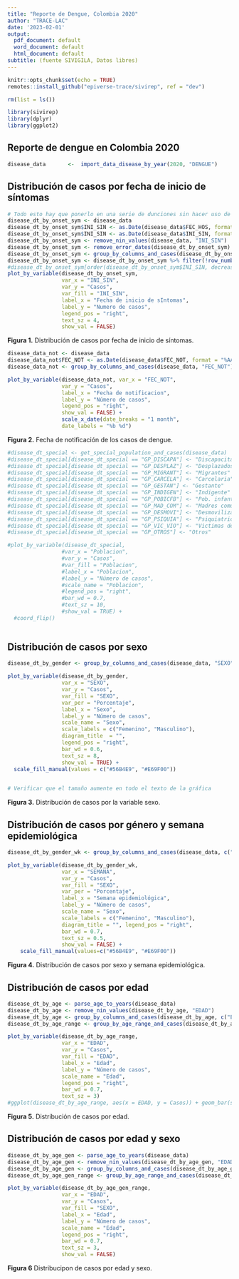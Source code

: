 ```yaml
---
title: "Reporte de Dengue, Colombia 2020"
author: "TRACE-LAC"
date: '2023-02-01'
output:
  pdf_document: default
  word_document: default
  html_document: default
subtitle: (fuente SIVIGILA, Datos libres)
---
```


```r
knitr::opts_chunk$set(echo = TRUE)
remotes::install_github("epiverse-trace/sivirep", ref = "dev")

rm(list = ls())

library(sivirep)
library(dplyr) 
library(ggplot2) 
```


## Reporte de dengue en Colombia 2020

<!-- ```{r read, echo=FALSE, error=FALSE, fig.height=5, fig.width=5, warning=FALSE, include = FALSE, message= FALSE} -->
<!-- sivigila_data <- import_sivigila_summary_data() -->
<!-- filtered_data <- filter_disease("DENGUE", sivigila_data) -->

<!-- # Esto hay que sacarlo, a menos que sea para mostrar las enfermedades con las que se pueda trabajar. Pero para un reporte de enfermedad NOOOOO sirve -->

<!-- ``` -->
<!-- A continuación se presentan 8 figuras que muestran la distribución de casos por semana epidemiológica, la distribución de casos por fecha de inicio de síntomas, casos por fecha de notificación, la distribución de casos por poblaciones especiales, casos por sexo, casos por sexo y semana epidemiológica, casos por edad y distribución de casos por edad y sexo. -->

<!-- ## Distribución de casos por semana epidemiológica -->


<!-- ```{r epiweek, echo=FALSE, error=FALSE, fig.height=5, fig.width=10, warning=FALSE, include = TRUE, message= FALSE} -->

<!-- plot_epiweek(filtered_data, col_week = "SEMANA", col_cases = "Casos", year = 2019, type = "date", xlabel = "Fecha de semana epidemiologica") -->

<!-- ``` -->
<!-- **Figura 1.** Distribución de casos de dengue por semana  epidemiológica entre enero de 2019 y enero de 2020. -->



```r
disease_data       <-  import_data_disease_by_year(2020, "DENGUE")

```

## Distribución de casos por fecha de inicio de síntomas
```r
# Todo esto hay que ponerlo en una serie de dunciones sin hacer uso de base R
disease_dt_by_onset_sym <- disease_data
disease_dt_by_onset_sym$INI_SIN <- as.Date(disease_data$FEC_HOS, format = "%AAAA-%MM-%DD")
disease_dt_by_onset_sym$INI_SIN <- as.Date(disease_data$INI_SIN, format = "%AAAA-%MM-%DD")
disease_dt_by_onset_sym <- remove_nin_values(disease_data, "INI_SIN")
disease_dt_by_onset_sym <- remove_error_dates(disease_dt_by_onset_sym)
disease_dt_by_onset_sym <- group_by_columns_and_cases(disease_dt_by_onset_sym, "INI_SIN")
disease_dt_by_onset_sym <- disease_dt_by_onset_sym %>% filter(!row_number() %in% c(1, 2, 3, 4, 5, 6))
#disease_dt_by_onset_sym[order(disease_dt_by_onset_sym$INI_SIN, decreasing = TRUE), ] # Esta línea sólo cumple el propósito de imprimir, pero no cambia nada de los datos. COmo está no tiene ninguna utilidad
plot_by_variable(disease_dt_by_onset_sym, 
                 var_x = "INI_SIN", 
                 var_y = "Casos", 
                 var_fill = "INI_SIN", 
                 label_x = "Fecha de inicio de sIntomas", 
                 label_y = "Numero de casos", 
                 legend_pos = "right", 
                 text_sz = 4, 
                 show_val = FALSE)
```
**Figura 1.** Distribución de casos por fecha de inicio de síntomas.

```r
disease_data_not <- disease_data
disease_data_not$FEC_NOT <- as.Date(disease_data$FEC_NOT, format = "%AAAA-%MM-%DD")
disease_data_not <- group_by_columns_and_cases(disease_data, "FEC_NOT")

plot_by_variable(disease_data_not, var_x = "FEC_NOT", 
                 var_y = "Casos", 
                 label_x = "Fecha de notificacion", 
                 label_y = "Número de casos",
                 legend_pos = "right", 
                 show_val = FALSE) + 
                 scale_x_date(date_breaks = "1 month", 
                 date_labels = "%b %d")

```
**Figura 2.** Fecha de notificación de los casos de dengue.



```r
#disease_dt_special <- get_special_population_and_cases(disease_data)
#disease_dt_special[disease_dt_special == "GP_DISCAPA"] <- "Discapacitados"
#disease_dt_special[disease_dt_special == "GP_DESPLAZ"] <- "Desplazados"
#disease_dt_special[disease_dt_special == "GP_MIGRANT"] <- "Migrantes"
#disease_dt_special[disease_dt_special == "GP_CARCELA"] <- "Carcelaria"
#disease_dt_special[disease_dt_special == "GP_GESTAN"] <- "Gestante"
#disease_dt_special[disease_dt_special == "GP_INDIGEN"] <- "Indigente"
#disease_dt_special[disease_dt_special == "GP_POBICFB"] <- "Pob. infantil del ICBF"
#disease_dt_special[disease_dt_special == "GP_MAD_COM"] <- "Madres comunitarias"
#disease_dt_special[disease_dt_special == "GP_DESMOVI"] <- "Desmovilizados"
#disease_dt_special[disease_dt_special == "GP_PSIQUIA"] <- "Psiquiatrica"
#disease_dt_special[disease_dt_special == "GP_VIC_VIO"] <- "Victimas de violencia"
#disease_dt_special[disease_dt_special == "GP_OTROS"] <- "Otros"

#plot_by_variable(disease_dt_special, 
                 #var_x = "Poblacion", 
                 #var_y = "Casos", 
                 #var_fill = "Poblacion", 
                 #label_x = "Poblacion", 
                 #label_y = "Número de casos", 
                 #scale_name = "Poblacion", 
                 #legend_pos = "right", 
                 #bar_wd = 0.7, 
                 #text_sz = 10, 
                 #show_val = TRUE) + 
  #coord_flip()
  

```



## Distribución de casos por sexo
```r
disease_dt_by_gender <- group_by_columns_and_cases(disease_data, "SEXO", wt_percentage = TRUE)

plot_by_variable(disease_dt_by_gender, 
                 var_x = "SEXO", 
                 var_y = "Casos", 
                 var_fill = "SEXO", 
                 var_per = "Porcentaje", 
                 label_x = "Sexo", 
                 label_y = "Número de casos", 
                 scale_name = "Sexo", 
                 scale_labels = c("Femenino", "Masculino"), 
                 diagram_title  = "", 
                 legend_pos = "right", 
                 bar_wd = 0.6, 
                 text_sz = 8, 
                 show_val = TRUE) +
  scale_fill_manual(values = c("#56B4E9", "#E69F00"))
  

# Verificar que el tamaño aumente en todo el texto de la gráfica
```
**Figura 3.** Distribución de casos por la variable sexo.


## Distribución de casos por género y semana epidemiológica
```r
disease_dt_by_gender_wk <- group_by_columns_and_cases(disease_data, c("SEMANA","SEXO"), TRUE)

plot_by_variable(disease_dt_by_gender_wk, 
                 var_x = "SEMANA", 
                 var_y = "Casos", 
                 var_fill = "SEXO", 
                 var_per = "Porcentaje", 
                 label_x = "Semana epidemiológica", 
                 label_y = "Número de casos", 
                 scale_name = "Sexo",
                 scale_labels = c("Femenino", "Masculino"), 
                 diagram_title = "", legend_pos = "right", 
                 bar_wd = 0.7, 
                 text_sz = 0.5, 
                 show_val = FALSE) +
    scale_fill_manual(values=c("#56B4E9", "#E69F00"))
```
**Figura 4.** Distribución de casos por sexo y semana epidemiológica.


## Distribución de casos por edad
```r
disease_dt_by_age <- parse_age_to_years(disease_data)
disease_dt_by_age <- remove_nin_values(disease_dt_by_age, "EDAD")
disease_dt_by_age <- group_by_columns_and_cases(disease_dt_by_age, c("EDAD", "SEMANA"), wt_percentage = TRUE)
disease_dt_by_age_range <- group_by_age_range_and_cases(disease_dt_by_age, "EDAD", min_val = 0, max_val = max(disease_dt_by_age$EDAD), step = 10)

plot_by_variable(disease_dt_by_age_range,
                 var_x = "EDAD", 
                 var_y = "Casos", 
                 var_fill = "EDAD",
                 label_x = "Edad", 
                 label_y = "Número de casos", 
                 scale_name = "Edad", 
                 legend_pos = "right", 
                 bar_wd = 0.7, 
                 text_sz = 3)
#ggplot(disease_dt_by_age_range, aes(x = EDAD, y = Casos)) + geom_bar(stat="identity", fill="royalblue4") + ggplot2::labs(x = "Edad", y = "Casos") + theme_classic() + ggplot2::geom_text( ggplot2::aes(label = Casos ), vjust = 1.3, color = "black", hjust = 0.5, position = ggplot2::position_dodge(0.9), angle = 0, size = 3)
```
**Figura 5.** Distribución de casos por edad.


## Distribución de casos por edad y sexo
```r
disease_dt_by_age_gen <- parse_age_to_years(disease_data)
disease_dt_by_age_gen <- remove_nin_values(disease_dt_by_age_gen, "EDAD")
disease_dt_by_age_gen <- group_by_columns_and_cases(disease_dt_by_age_gen, c("EDAD", "SEXO"), wt_percentage = TRUE)
disease_dt_by_age_gen_range <- group_by_age_range_and_cases(disease_dt_by_age_gen, "EDAD", "SEXO", min_val = 0, max_val = max(disease_dt_by_age_gen$EDAD), 10)

plot_by_variable(disease_dt_by_age_gen_range, 
                 var_x = "EDAD", 
                 var_y = "Casos", 
                 var_fill = "SEXO",
                 label_x = "Edad", 
                 label_y = "Número de casos", 
                 scale_name = "Edad", 
                 legend_pos = "right", 
                 bar_wd = 0.7, 
                 text_sz = 3, 
                 show_val = FALSE)
```
**Figura 6** Distribucipon de casos por edad y sexo.